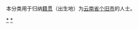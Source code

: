 {{NoteTA
|1=zh-hans:个旧;zh-hant:箇舊;个旧=>zh-hant:箇舊;
}}

{{Catnav|頁面分類|各種主題的頁面分類|依中国各省来作的分类|各地中国人|云南人|红河人}}
{{Catnav|頁面分類|人物|各國人物|中国人|各地中国人|云南人|红河人}}

本分类用于归纳[[籍贯|籍贯]]（出生地）为[[云南省|云南省]][[个旧市|个旧市]]的人士。

[[Category:红河人|*]]
[[Category:箇舊市|*]]
